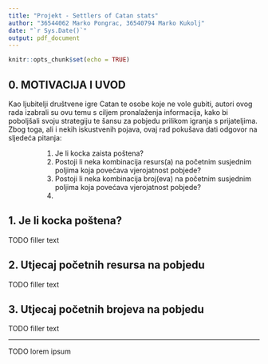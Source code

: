 ```yaml
---
title: "Projekt - Settlers of Catan stats"
author: "36544062 Marko Pongrac, 36540794 Marko Kukolj"
date: "`r Sys.Date()`"
output: pdf_document
---
```


```r
knitr::opts_chunk$set(echo = TRUE)
```

## 0. MOTIVACIJA I UVOD

<p>Kao ljubitelji društvene igre Catan te osobe koje ne vole gubiti, autori ovog rada izabrali su ovu temu s ciljem pronalaženja informacija, kako bi poboljšali svoju strategiju te šansu za pobjedu prilikom igranja s prijateljima. Zbog toga, ali i nekih iskustvenih pojava, ovaj rad pokušava dati odgovor na sljedeća pitanja:</p>
<ol start="1" style="margin-left: 5em;">
  <li>Je li kocka zaista poštena?</li>
  <li>Postoji li neka kombinacija resurs(a) na početnim susjednim poljima koja povećava vjerojatnost pobjede?</li>
  <li>Postoji li neka kombinacija broj(eva) na početnim susjednim poljima koja povećava vjerojatnost pobjede?</li>
  <li></li>
</ol>

\newpage
## 1. Je li kocka poštena?

TODO filler text

\newpage
## 2. Utjecaj početnih resursa na pobjedu

TODO filler text

\newpage
## 3. Utjecaj početnih brojeva na pobjedu

TODO filler text

----------------------------------------------
TODO lorem ipsum 

